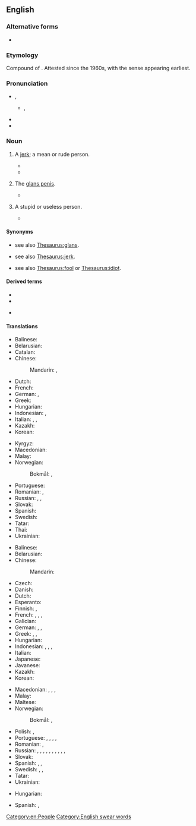 {{also|dick-head}}
==English==

===Alternative forms===
* {{l|en|dick-head}}

===Etymology===
Compound of {{compound|en|dick|head}}. Attested since the 1960s, with the {{m|en|jerk}} sense appearing earliest.

===Pronunciation===
* {{enPR|dĭkʹhĕd}}, {{IPA|en|/ˈdɪkˌhɛd/}}
** {{q|colloquial}} {{enPR|dĭkʹĕd}}, {{IPA|en|/ˈdɪkɛd/}}
* {{audio|en|en-us-dickhead.ogg|Audio (US)}}
* {{audio|en|en-uk-dickhead.ogg|Audio (UK)}}

===Noun===
{{wikipedia|glans penis}}
{{en-noun}}

# {{lb|en|vulgar|colloquial|pejorative}} A [[jerk]]; a mean or rude person.
#* {{quote-book|en|year=1965|author=Robin Moore|title=The Green Berets|page=242|passage=I don't want them Special Forces guys left out there when some '''dickhead''' is afraid to go get them.}}
#* {{quote-book|en|year=1996|author=Timothy Jay|title=What to Do When Your Students Talk Dirty|page=207|passage=...they have been exchanging insults in writing: "'''dickhead'''," "dillweed," "fuzzbutt," "dorkwad," "asswipe," and so forth.}}
# {{lb|en|vulgar|colloquial}} The [[glans penis]].
#* {{quote-book|en|year=1970|author=Clarence Major|title=All-night Visitors|page=71|passage=...down, down, sinking down faster than she's so far moved, the '''dick head''' exploding up into all that wet, warm slime...}}
# {{lb|en|vulgar|colloquial|pejorative}} A stupid or useless person.
#* {{quote-book|en|year=1979|author=E.M. Corder|title=The Deer Hunter|page=69|passage="Watch it, '''dickhead'''!" "Hey, Stan, that's my shirt you just dropped in the snow!"}}

====Synonyms====
* {{sense|glans penis}} see also [[Thesaurus:glans]].
* {{sense|jerk}} see also [[Thesaurus:jerk]].
* {{sense|idiot}} see also [[Thesaurus:fool]] or [[Thesaurus:idiot]].

====Derived terms====
{{rel-top|terms derived from dickhead}}
* {{l|en|dickheaded}}
* {{l|en|dickheadedly}}
{{rel-mid}}
* {{l|en|dickheadedness}}
{{rel-bottom}}

====Translations====
{{trans-see|glans penis}}

{{trans-top|(''slang'') glans penis}}
* Balinese: {{t|ban|naskleng}}
* Belarusian: {{t|be|залу́па|f}} {{qualifier|vulgar}}
* Catalan: {{t+|ca|fava|f}}
* Chinese:
*: Mandarin: {{t+|cmn|龜頭}}, {{t+|cmn|龟头|tr=guītóu}}
* Dutch: {{t+|nl|eikel|m}}
* French: {{t+|fr|gland|m}}
* German: {{t+|de|Eichel|f}}, {{t+|de|Nille|f}}
* Greek: {{t|el|πουτσοκέφαλος|m}}
* Hungarian: {{t+|hu|makk}}
* Indonesian: {{t|id|palkon}}, {{t|id|pukon}}
* Italian: {{t+|it|glande|m}}, {{t+|it|cappella|f}}, {{t|it|testa di cazzo|f}}
* Kazakh: {{t|kk|қотақбас}}
* Korean: {{t+|ko|좆대가리}}
{{trans-mid}}
* Kyrgyz: {{t|ky|котокбаш}}
* Macedonian: {{t+|mk|глава|f}}
* Malay: {{t+|ms|kepala butuh}} {{qualifier|vulgar}}
* Norwegian:
*: Bokmål: {{t|nb|kukkhode|n}}, {{t|nb|kukkhue|n}}
* Portuguese: {{t+|pt|cabeça|f}}
* Romanian: {{t+|ro|gland}}, {{t|ro|vârful de pulă}}
* Russian: {{t+|ru|голо́вка|f}}, {{t+|ru|залу́па|f}} {{qualifier|vulgar}}, {{t+|ru|голо́вка от хуя́|f}} {{qualifier|vulgar}}
* Slovak: {{t|sk|žaluď}}
* Spanish: {{t+|es|capullo|m}}
* Swedish: {{t+|sv|ollon|n}}
* Tatar: {{t|tt|кутак баш}}
* Thai: {{t|th|หัวควย}}
* Ukrainian: {{t|uk|залу́па|f}} {{qualifier|vulgar}}
{{trans-bottom}}

{{trans-top|(''slang'') stupid person}}
* Balinese: {{t|ban|naskleng}}
* Belarusian: {{t|be|хуйло́|n}}
* Chinese:
*: Mandarin: {{t+|cmn|傻屄|tr=shǎbī}} {{qualifier|vulgar}}
* Czech: {{t+|cs|kokot}}
* Danish: {{t|da|pikhoved|n}}
* Dutch: {{t+|nl|eikel|m}}
* Esperanto: {{t+|eo|kaculo}}
* Finnish: {{t|fi|molopää}}, {{t+|fi|munapää}}
* French: {{t+|fr|connard|m}}, {{t+|fr|gland|m}}, {{t+|fr|tête de nœud|f}}, {{t|fr|tête de vier|f}}
* Galician: {{t|gl|apirolado|m}}
* German: {{t+|de|Dummkopf|m}}, {{t+|de|Depp|m}}, {{t+|de|Schwachkopf|m}}
* Greek: {{t+|el|βλάκας|m}}, {{t+|el|ηλίθια|f}}, {{t+|el|ηλίθιος|m}}
* Hungarian: {{t+|hu|faszfej}}
* Indonesian: {{t+|id|goblok}}, {{t+|id|brengsek}}, {{t+|id|keparat}}, {{t|id|palkon}}
* Italian: {{t|it|testa di cazzo|f}}
* Japanese: {{t|ja|糞垂れ|tr=くそたれ, kusotare, くそったれ, kusottare}}
* Javanese: {{t+|jv|pekok}}
* Kazakh: {{t|kk|қотақбас}}
* Korean: {{t+|ko|좆대가리}}
{{trans-mid}}
* Macedonian: {{t|mk|акмак|m}}, {{t|mk|токмак|m}}, {{t|mk|абдал|m}}, {{t|mk|куроглав|m}}
* Malay: {{t+|ms|kepala butuh}}
* Maltese: {{t|mt|ras żobbi|f}}
* Norwegian:
*: Bokmål: {{t|nb|kukkhode|n}}, {{t|nb|kukkhue|n}}
* Polish: {{t|pl|chujogłowy}}, {{t+|pl|chujoza|f}}
* Portuguese: {{t|pt|cabeça de pila|m}}, {{t+|pt|retardado|m}}, {{t|pt|bobão|m}}, {{t+|pt|cuzão|m}}, {{t+|pt|otário|m}}
* Romanian: {{t+|ro|cap|n|alt=cap sec}}, {{qualifier|pejorative|obscene}} {{t|ro|cap de pulă|n}}
* Russian: {{t+|ru|тупи́ца|m|f}}, {{t+|ru|приду́рок|m}}, {{t+|ru|деби́л|m}}, {{t+|ru|долбоёб|m}} {{qualifier|vulgar}}, {{t+|ru|муда́к|m}} {{qualifier|vulgar}}, {{t+|ru|муди́ло|n}} {{qualifier|vulgar}}, {{t+|ru|ебла́н|m}} {{qualifier|vulgar}}, {{t+|ru|мудозво́н|m}} {{qualifier|vulgar}}, {{t+|ru|хуйло́|n}} {{qualifier|vulgar}}, {{t+|ru|уёбок|m}}, {{t+|ru|уёбище|n}}
* Slovak: {{t+|sk|kokot}}
* Spanish: {{t|es|cabeza de pene}}, {{t+|es|capullo|m}}, {{t+|es|gilipollas|m|f}}
* Swedish: {{t+|sv|kukhuvud|n}}, {{t+|sv|dumbom|c}}, {{t+|sv|tjockskalle|c}}
* Tatar: {{t|tt|кутак баш}}
* Ukrainian: {{t+|uk|хуйло́|n}}
{{trans-bottom}}

{{checktrans-top}}
* Hungarian: {{t+check|hu|faszfej}}
{{trans-mid}}
* Spanish: {{t-check|es|careverga}}, {{t-check|es|[[cara]] de [[verga]]}} <!-- was "[[cara]] de [[verga]]" - assumed sum-of-parts; if an idiom, remove the wikilinks to the individual words. see [[User:Kephir/gadgets/xte#Translation_fixing]] -->
{{trans-bottom}}

[[Category:en:People]]
[[Category:English swear words]]